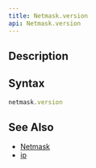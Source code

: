```yaml
---
title: Netmask.version
api: Netmask.version
---
```


## Description

<Summary/>

## Syntax

``` js
netmask.version
```

## See Also

* [Netmask](/reference/api/Netmask)
* [ip](/reference/api/Netmask/ip)
